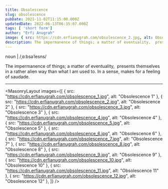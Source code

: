 ```yaml
---
title: Obsolescence
slug: obsolescence
pubDate: 2021-11-02T11:15:00.000Z
updatedDate: 2022-06-13T06:35:07.000Z
tags: [ 'short form']
author: "Erfi Anugrah"
image: { src: https://cdn.erfianugrah.com/obsolescence_2.jpg, alt: Obsolescence 2, positionx: 65%, positiony: 40% }
description: The impermanence of things; a matter of eventuality,  presents themselves in a rather alien way than what I am used to. In a sense, makes for a feeling of saudade.
---
```


noun | /ˌɑːbsəˈlesns/

The impermanence of things; a matter of eventuality,  presents themselves in a rather alien way than what I am used to. In a sense, makes for a feeling of saudade.

---

<MasonryLayout images={[
    { src: "https://cdn.erfianugrah.com/obsolescence_1.jpg", alt: "Obsolescence 1" },
    { src: "https://cdn.erfianugrah.com/obsolescence_2.jpg", alt: "Obsolescence 2" },
    { src: "https://cdn.erfianugrah.com/obsolescence_3.jpg", alt: "Obsolescence 3" },
    { src: "https://cdn.erfianugrah.com/obsolescence_4.jpg", alt: "Obsolescence 4" },
    { src: "https://cdn.erfianugrah.com/obsolescence_5.jpg", alt: "Obsolescence 5" },
    { src: "https://cdn.erfianugrah.com/obsolescence_6.jpg", alt: "Obsolescence 6" },
    { src: "https://cdn.erfianugrah.com/obsolescence_7.jpg", alt: "Obsolescence 7" },
    { src: "https://cdn.erfianugrah.com/obsolescence_8.jpg", alt: "Obsolescence 8" },
    { src: "https://cdn.erfianugrah.com/obsolescence_9.jpg", alt: "Obsolescence 9" },
    { src: "https://cdn.erfianugrah.com/obsolescence_10.jpg", alt: "Obsolescence 10" },
    { src: "https://cdn.erfianugrah.com/obsolescence_11.jpg", alt: "Obsolescence 11" },
    { src: "https://cdn.erfianugrah.com/obsolescence_12.jpg", alt: "Obsolescence 12" },
]} />

